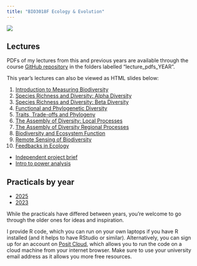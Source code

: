 ```yaml
---
title: "BIO3018F Ecology & Evolution"
---
```


::: column-margin
![](Hypodiscus%20aristatus.jpg)
:::

## Lectures

PDFs of my lectures from this and previous years are available through the course [GitHub repository](https://github.com/jslingsby/BIO3018F/) in the folders labelled "lecture_pdfs_YEAR". 

This year's lectures can also be viewed as HTML slides below:

1. [Introduction to Measuring Biodiversity](https://www.ecologi.st/BIO3018F/1_Intro)
2. [Species Richness and Diversity: Alpha Diversity](https://www.ecologi.st/BIO3018F/2_SpeciesRichAndDiv)
3. [Species Richness and Diversity: Beta Diversity](https://www.ecologi.st/BIO3018F/3_BetaDiv)
4. [Functional and Phylogenetic Diversity](https://www.ecologi.st/BIO3018F/4_FunctionalAndPhylogenetic)
5. [Traits, Trade-offs and Phylogeny](https://www.ecologi.st/BIO3018F/5_TraitEvolution)
6. [The Assembly of Diversity: Local Processes](https://www.ecologi.st/BIO3018F/6_CommunityAssembly)
7. [The Assembly of Diversity Regional Processes](https://www.ecologi.st/BIO3018F/7_RegionalAssembly)
8. [Biodiversity and Ecosystem Function](https://www.ecologi.st/BIO3018F/8_BiodiversityEF)
9. [Remote Sensing of Biodiversity](https://www.ecologi.st/BIO3018F/9_RemoteSensingBio)
10. [Feedbacks in Ecology](https://www.ecologi.st/BIO3018F/10_Feedbacks)

* [Independent project brief](https://www.ecologi.st/BIO3018F/IndependentProjects)
* [Intro to power analysis](https://www.ecologi.st/BIO3018F/11_PowerAnalysis)

## Practicals by year

* [2025](https://www.ecologi.st/BIO3018F/PracPresentation2025)
* [2023](/teaching/bio3018f/2023/)

While the practicals have differed between years, you're welcome to go through the older ones for ideas and inspiration.

I provide R code, which you can run on your own laptops if you have R installed (and it helps to have RStudio or similar). Alternatively, you can sign up for an account on [Posit Cloud](https://posit.cloud/), which allows you to run the code on a cloud machine from your internet browser. Make sure to use your university email address as it allows you more free resources.

